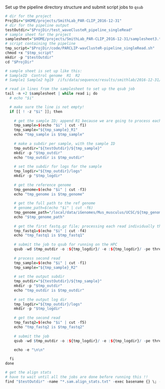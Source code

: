 Set up the pipeline directory structure and submit script jobs to `qsub`

```r

# dir for the project
ProjDir="$HOME/projects/SmithLab_PAR-CLIP_2016-12-31"
# dir for the pipeline output
testOutdir="$ProjDir/test_waveClusteR_pipeline_singleRead"
# sample sheet for the project
samplesheet="$HOME/projects/SmithLab_PAR-CLIP_2016-12-31/samplesheet3.tsv"
# script containing the pipeline
tmp_script="$ProjDir/code/PARCLIP-wavClusteR-pipeline_singleRead.sh"
chmod +x "$tmp_script"
mkdir -p "$testOutdir"
cd "$ProjDir"

# sample sheet is set up like this:
# SampleID  Control genome  R1  R2            
# Sample1 Sample2 hg19  /ifs/data/sequence/results/smithlab/2016-12-31/fastq/Sample1_ATTCAGAA_L005_R1_001.fastq.gz  /ifs/data/sequence/results/smithlab/2016-12-31/fastq/Sample1_ATTCAGAA_L005_R2_001.fastq.gz            

# read in lines from the samplesheet to set up the qsub job
tail -n +2 $samplesheet | while read i; do
  # echo "$i"

  # make sure the line is not empty!
  if [[ ! -z "$i" ]]; then
    
    # get the sample ID; append R1 because we are going to process each read individually
    tmp_sample=$(echo "$i" | cut -f1)
    tmp_sample="${tmp_sample}_R1"
    echo "tmp_sample is $tmp_sample"
    
    # make a subdir per sample, with the sample ID
    tmp_outdir="${testOutdir}/${tmp_sample}"
    mkdir -p "$tmp_outdir"
    echo "tmp_outdir is $tmp_outdir"
    
    # set the subdir for logs for the sample
    tmp_logdir="${tmp_outdir}/logs"
    mkdir -p "$tmp_logdir"
    
    # get the reference genome
    tmp_genome=$(echo "$i" | cut -f3)
    echo "tmp_genome is $tmp_genome"
    
    # get the full path to the ref genome
    # genome_path=$(echo "$i" | cut -f6)
    tmp_genome_path="/local/data/iGenomes/Mus_musculus/UCSC/${tmp_genome}/Sequence/BowtieIndex/genome"
    echo "$tmp_genome_path"
    
    # get the first fastq.gz file; processing each read individually this time
    tmp_fastq1=$(echo "$i" | cut -f4)
    echo "tmp_fastq1 is $tmp_fastq1"
    
    # submit the job to qsub for running on the HPC
    qsub -wd $tmp_outdir -o :${tmp_logdir}/ -e :${tmp_logdir}/ -pe threaded 6-16  -l mem_free=10G -l mem_token=10G "$tmp_script" "$tmp_outdir" "$tmp_fastq1" "$tmp_sample" "$tmp_genome" "$tmp_genome_path"
    
    # process second read
    tmp_sample=$(echo "$i" | cut -f1)
    tmp_sample="${tmp_sample}_R2"
    
    # set the output subdir
    tmp_outdir="${testOutdir}/${tmp_sample}"
    mkdir -p "$tmp_outdir"
    echo "tmp_outdir is $tmp_outdir"
    
    # set the output log dir
    tmp_logdir="${tmp_outdir}/logs"
    mkdir -p "$tmp_logdir"
    
    # get the second read
    tmp_fastq2=$(echo "$i" | cut -f5)
    echo "tmp_fastq2 is $tmp_fastq2"
    
    # submit the job
    qsub -wd $tmp_outdir -o :${tmp_logdir}/ -e :${tmp_logdir}/ -pe threaded 6-16  -l mem_free=10G -l mem_token=10G "$tmp_script" "$tmp_outdir" "$tmp_fastq2" "$tmp_sample" "$tmp_genome" "$tmp_genome_path"
    
    echo -e "\n\n"

  fi
done

# get the align stats 
# have to wait until all the jobs are done before running this !!
find "$testOutdir" -name "*.sam.align_stats.txt" -exec basename {} \; -exec cat {} \; -exec echo -e "\n\n" \; > "${testOutdir}/all.align_stats.txt"

```
